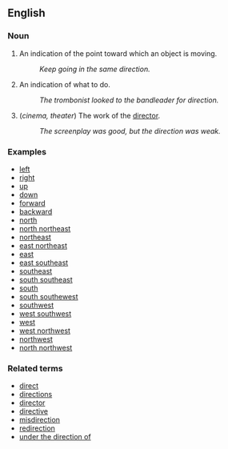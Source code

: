 == English ==

=== Noun ===

# An indication of the point toward which an object is moving.
#: ''Keep going in the same direction.''
# An indication of what to do.
#: ''The trombonist looked to the bandleader for direction.''
# (''cinema, theater'') The work of the [[director]].
#: ''The screenplay was good, but the direction was weak.''


=== Examples ===

*[[left]]
*[[right]]
*[[up]]
*[[down]]
*[[forward]]
*[[backward]]
*[[north]]
*[[north northeast]]
*[[northeast]]
*[[east northeast]]
*[[east]]
*[[east southeast]]
*[[southeast]]
*[[south southeast]]
*[[south]]
*[[south southewest]]
*[[southwest]]
*[[west southwest]]
*[[west]]
*[[west northwest]]
*[[northwest]]
*[[north northwest]]

=== Related terms===

*[[direct]]
*[[directions]]
*[[director]]
*[[directive]]
*[[misdirection]]
*[[redirection]]
*[[under the direction of]]